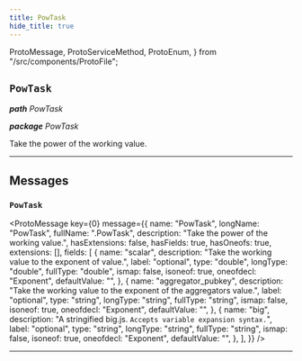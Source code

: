 ```yaml
---
title: PowTask
hide_title: true
---
```


  ProtoMessage,
  ProtoServiceMethod,
  ProtoEnum,
} from "/src/components/ProtoFile";

## `PowTask`

_**path** PowTask_

_**package** PowTask_

Take the power of the working value.

---

## Messages

### `PowTask`

<ProtoMessage
  key={0}
  message={{
    name: "PowTask",
    longName: "PowTask",
    fullName: ".PowTask",
    description: "Take the power of the working value.",
    hasExtensions: false,
    hasFields: true,
    hasOneofs: true,
    extensions: [],
    fields: [
      {
        name: "scalar",
        description: "Take the working value to the exponent of value.",
        label: "optional",
        type: "double",
        longType: "double",
        fullType: "double",
        ismap: false,
        isoneof: true,
        oneofdecl: "Exponent",
        defaultValue: "",
      },
      {
        name: "aggregator_pubkey",
        description:
          "Take the working value to the exponent of the aggregators value.",
        label: "optional",
        type: "string",
        longType: "string",
        fullType: "string",
        ismap: false,
        isoneof: true,
        oneofdecl: "Exponent",
        defaultValue: "",
      },
      {
        name: "big",
        description:
          "A stringified big.js. `Accepts variable expansion syntax.`",
        label: "optional",
        type: "string",
        longType: "string",
        fullType: "string",
        ismap: false,
        isoneof: true,
        oneofdecl: "Exponent",
        defaultValue: "",
      },
    ],
  }}
/>

---
